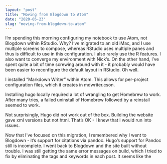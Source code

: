 ```yaml
---
layout: "post"
title: "Moving from Blogdown to Atom"
date: "2020-05-23"
slug: "moving-from-blogdown-to-atom"
---
```

I'm spending this morning configuring my notebook to use Atom, not Blogdown within RStudio.  Why?  I've migrated to an old iMac, and I use multiple screens to compose, whereas RStudio uses multiple panes and thus is difficult to use in this configuration.  I also rarely use the R features.  I also want to converge my environment with Nick's.  On the other hand, I've spent quite a bit of time screwing around with it - it probably would have been easier to reconfigure the default layout in RStudio.  Oh well.

I installed "Markdown Writer" within Atom.  This allows for per-project configuration files, which it creates in mdwriter.cson.

Installing hugo locally required a lot of wrangling to get Homebrew to work.  After many tries, a failed uninstall of Homebrew followed by a reinstall seemed to work.

Not surprisingly, Hugo did not work out of the box.  Building the website gave xml versions but not html.  That's OK - I knew that I would run into issues.  

Now that I've focused on this migration, I remembered why I went to Blogdown - it's support for citations via pandoc.  Hugo's support for Pandoc still is incomplete.  I went back to Blogdown and the site built without trouble.  I was still getting the same error messages on build, which I tried to fix by eliminating the tags and keywords in each post.  It seems like the 
